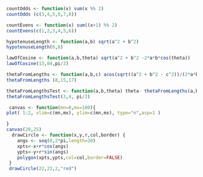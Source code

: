

```r
countOdds <- function(x) sum(x %% 2)
countOdds (c(3,4,5,6,7,8))
```

```r
countEvens <- function(x) sum((x+1) %% 2)
countEvens(c(1,2,3,4,5,6))
```

```r
hypotenuseLength <- function(a,b) sqrt(a^2 + b^2)
hypotenuseLength(6,8)
```


```r
lawOfCosine <- function(a,b,theta) sqrt(a^2 + b^2 -2*a*b*cos(theta))
lawOfCosine(13,84,pi/2)
```


```r
thetaFromLengths <- function(a,b,c) acos(sqrt((a^2 + b^2 - c^2))/(2*a*b))
thetaFromLengths (8,15,17)
```

```r
thetaFromLengthsTest <- function(a,b,theta) theta- thetaFromLengths(a,b, lawOfCosine(a,b,theta))
thetaFromLengthsTest(3,4, pi/2)
```

```r
 canvas <- function(mn=0,mx=100){
plot( 1:2, xlim=c(mn,mx), ylim=c(mn,mx), type="n",asp=1 )

}
canvas(20,25)
  drawCircle <- function(x,y,r,col,border) {
    angs <- seq(0,2*pi,length=20)
    xpts<-x+r*cos(angs)
    ypts<-y+r*sin(angs)
    polygon(xpts,ypts,col=col,border=FALSE)
 }
 drawCircle(22,23,2,"red")
```

